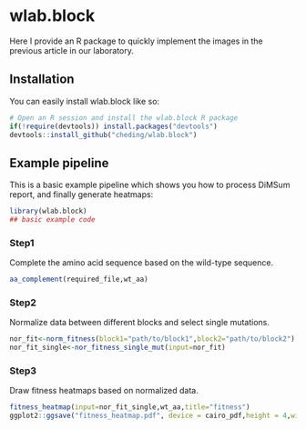 # wlab.block

Here I provide an R package to quickly implement the images in the previous article in our laboratory.

## Installation

You can easily install wlab.block like so:

``` r
# Open an R session and install the wlab.block R package
if(!require(devtools)) install.packages("devtools")
devtools::install_github("cheding/wlab.block")
```

## Example pipeline

This is a basic example pipeline which shows you how to process DiMSum report, and finally generate heatmaps:

``` r
library(wlab.block)
## basic example code
```

### Step1

Complete the amino acid sequence based on the wild-type sequence.

``` r
aa_complement(required_file,wt_aa)
```

### Step2

Normalize data between different blocks and select single mutations.

``` r
nor_fit<-norm_fitness(block1="path/to/block1",block2="path/to/block2")
nor_fit_single<-nor_fitness_single_mut(input=nor_fit)
```

### Step3

Draw fitness heatmaps based on normalized data.

``` r
fitness_heatmap(input=nor_fit_single,wt_aa,title="fitness")
ggplot2::ggsave("fitness_heatmap.pdf", device = cairo_pdf,height = 4,width=20)
```
